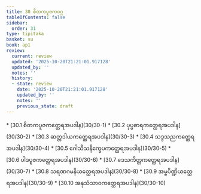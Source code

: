 ```yaml
---
title: 30 စိတကပူဇကဝဂ္ဂ
tableOfContents: false
sidebar:
  order: 31
type: tipitaka
basket: su
book: ap1
review:
  current: review
  updated: '2025-10-20T21:21:01.917128'
  updated_by: ''
  notes: ''
  history:
  - state: review
    date: '2025-10-20T21:21:01.917128'
    updated_by: ''
    notes: ''
    previous_state: draft
---
```



<DynamicBreadcrumb />


<ReviewStatus review={frontmatter.review} showDetails={true} />

<HypothesisAnnotation frontmatter={frontmatter} />



<TableOfContents book="ap1" section="30">
* [30.1 စိတကပူဇကတ္ထေရအပဒါန](30/30-1)
* [30.2 ပုပ္ဖဓာရကတ္ထေရအပဒါန](30/30-2)
* [30.3 ဆတ္တဒါယကတ္ထေရအပဒါန](30/30-3)
* [30.4 သဒ္ဒသညကတ္ထေရအပဒါန](30/30-4)
* [30.5 ဂေါသီသနိက္ခေပကတ္ထေရအပဒါန](30/30-5)
* [30.6 ပါဒပူဇကတ္ထေရအပဒါန](30/30-6)
* [30.7 ဒေသကိတ္တကတ္ထေရအပဒါန](30/30-7)
* [30.8 သရဏဂမနိယတ္ထေရအပဒါန](30/30-8)
* [30.9 အမ္ဗပိဏ္ဍိယတ္ထေရအပဒါန](30/30-9)
* [30.10 အနုသံသာဝကတ္ထေရအပဒါန](30/30-10)
</TableOfContents>